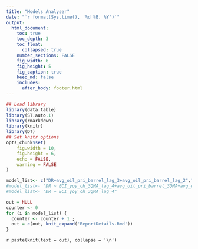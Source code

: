 ```yaml
---
title: "Models Analyser"
date: "`r format(Sys.time(), '%d %B, %Y')`"
output:
  html_document:
    toc: true
    toc_depth: 3
    toc_float:
      collapsed: true
    number_sections: FALSE
    fig_width: 6
    fig_height: 5
    fig_caption: true
    keep_md: false
    includes:
      after_body: footer.html
---
```

<script>
   $(document).ready(function() {
     $head = $('#header');
     $head.prepend('<img src=\"aptivaa.png\" style=\"float: right;width: 150px;\"/>')
   });
</script>

<style>
.list-group-item.active, .list-group-item.active:focus, .list-group-item.active:hover {
    background-color: orange;
}
h1 {
  font-size: 34px;
  color: orange;
}
h2, h3 {
  color: orange;
}
h1, .h1, h2, .h2, h3, .h3 {
    margin-top: 84px;
}
</style>

```r
## Load library
library(data.table)
library(ST.auto.1)
library(rmarkdown)
library(knitr)
library(DT)
## Set knitr options
opts_chunk$set(
	fig.width = 10,
	fig.height = 6,
	echo = FALSE,
	warning = FALSE
)
```

```r
model_list<- c("DR~avg_oil_pri_barrel_lag_3+avg_oil_pri_barrel_lag_2","DR~avg_oil_pri_barrel_lag_2","DR~Non_oil_ECI_yoy_ch_6QMA+avg_oil_pri_barrel_6QMA_lag_1")
#model_list<- "DR ~ ECI_yoy_ch_3QMA_lag_4+avg_oil_pri_barrel_3QMA+avg_oil_pri_barrel_3QMA_lag_2"
#model_list<- "DR ~ ECI_yoy_ch_3QMA_lag_4"
```


```r
out = NULL
counter <- 0
for (i in model_list) {
  counter <- counter + 1 ;
  out = c(out, knit_expand('ReportDetails.Rmd'))
}

```

`r paste(knit(text = out), collapse = '\n')`


